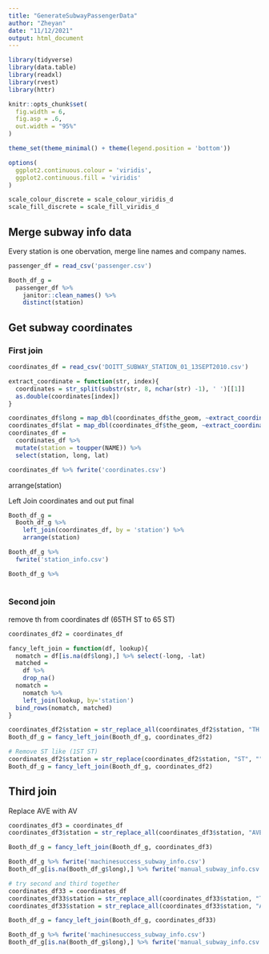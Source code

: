 ```yaml
---
title: "GenerateSubwayPassengerData"
author: "Zheyan"
date: "11/12/2021"
output: html_document
---
```


```r
library(tidyverse)
library(data.table)
library(readxl)
library(rvest)
library(httr)

knitr::opts_chunk$set(
  fig.width = 6,
  fig.asp = .6,
  out.width = "95%"
)

theme_set(theme_minimal() + theme(legend.position = 'bottom'))

options(
  ggplot2.continuous.colour = 'viridis',
  ggplot2.continuous.fill = 'viridis'
)

scale_colour_discrete = scale_colour_viridis_d
scale_fill_discrete = scale_fill_viridis_d
```

## Merge subway info data

Every station is one obervation, merge line names and company names.

```r
passenger_df = read_csv('passenger.csv')

Booth_df_g = 
  passenger_df %>% 
    janitor::clean_names() %>% 
    distinct(station)

```

## Get subway coordinates

### First join

```r
coordinates_df = read_csv('DOITT_SUBWAY_STATION_01_13SEPT2010.csv')

extract_coordinate = function(str, index){
  coordinates = str_split(substr(str, 8, nchar(str) -1), ' ')[[1]]
  as.double(coordinates[index])
}

coordinates_df$long = map_dbl(coordinates_df$the_geom, ~extract_coordinate(.x, 1))
coordinates_df$lat = map_dbl(coordinates_df$the_geom, ~extract_coordinate(.x, 2))
coordinates_df = 
  coordinates_df %>% 
  mutate(station = toupper(NAME)) %>% 
  select(station, long, lat)

coordinates_df %>% fwrite('coordinates.csv')
```
arrange(station)


Left Join coordinates and out put final

```r
Booth_df_g = 
  Booth_df_g %>% 
    left_join(coordinates_df, by = 'station') %>% 
    arrange(station)

Booth_df_g %>% 
  fwrite('station_info.csv')

Booth_df_g %>% 
  
```



### Second join

remove th from coordinates df (65TH ST to 65 ST)

```r
coordinates_df2 = coordinates_df

fancy_left_join = function(df, lookup){
  nomatch = df[is.na(df$long),] %>% select(-long, -lat)
  matched = 
    df %>% 
    drop_na()
  nomatch = 
    nomatch %>% 
    left_join(lookup, by='station')
  bind_rows(nomatch, matched)
}

coordinates_df2$station = str_replace_all(coordinates_df2$station, "TH|ND|RD", "")
Booth_df_g = fancy_left_join(Booth_df_g, coordinates_df2)

# Remove ST like (1ST ST)
coordinates_df2$station = str_replace(coordinates_df2$station, "ST", "")
Booth_df_g = fancy_left_join(Booth_df_g, coordinates_df2)

```


## Third join

Replace AVE with AV

```r
coordinates_df3 = coordinates_df
coordinates_df3$station = str_replace_all(coordinates_df3$station, "AVE", "AV")

Booth_df_g = fancy_left_join(Booth_df_g, coordinates_df3)

Booth_df_g %>% fwrite('machinesuccess_subway_info.csv')
Booth_df_g[is.na(Booth_df_g$long),] %>% fwrite('manual_subway_info.csv')

# try second and third together
coordinates_df33 = coordinates_df
coordinates_df33$station = str_replace_all(coordinates_df33$station, "TH|ND|RD", "")
coordinates_df33$station = str_replace_all(coordinates_df33$station, "AVE", "AV")

Booth_df_g = fancy_left_join(Booth_df_g, coordinates_df33)

Booth_df_g %>% fwrite('machinesuccess_subway_info.csv')
Booth_df_g[is.na(Booth_df_g$long),] %>% fwrite('manual_subway_info.csv')
```











